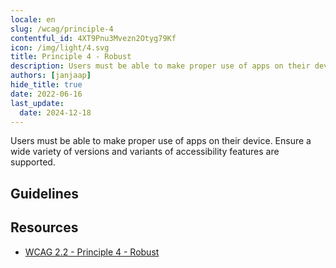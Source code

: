 ```yaml
---
locale: en
slug: /wcag/principle-4
contentful_id: 4XT9Pnu3Mvezn2Otyg79Kf
icon: /img/light/4.svg
title: Principle 4 - Robust
description: Users must be able to make proper use of apps on their device. Ensure a wide variety of versions and variants of accessibility features are supported.
authors: [janjaap]
hide_title: true
date: 2022-06-16
last_update:
  date: 2024-12-18
---
```


<Hero
  title="Robust"
  image="/img/light/4.svg"
  imageDark="/img/dark/4.svg"
  alt="WCAG 4 icon"
  prefix="Principle 4"
/>

Users must be able to make proper use of apps on their device. Ensure a wide variety of versions and variants of accessibility features are supported.

## Guidelines

<LinkList title="Guidelines" isHighlighted={true}>
  <LinkListItem
    url="/en/guidelines/wcag/guideline-4-1"
    title="Guideline 4.1 - Compatible"
    label="Compatible"
    description="Functionality must be compatible with as many devices as possible."
    image="/img/light/4.1.svg"
    alt="WCAG 4.1 icon"
  />
</LinkList>

## Resources

- [WCAG 2.2 - Principle 4 - Robust](https://www.w3.org/TR/WCAG22/#robust)
